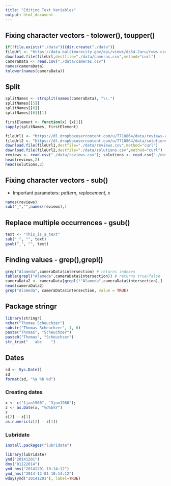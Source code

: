 ```yaml
---
title: "Editing Text Variables"
output: html_document
---
```


## Fixing character vectors - tolower(), toupper()

```r
if(!file.exists("./data")){dir.create("./data")}
fileUrl <- "https://data.baltimorecity.gov/api/views/dz54-2aru/rows.csv?accessType=DOWNLOAD"
download.file(fileUrl,destfile="./data/cameras.csv",method="curl")
cameraData <- read.csv("./data/cameras.csv")
names(cameraData)
tolower(names(cameraData))
```

## Split

```r
splitNames <- strsplit(names(cameraData), "\\.")
splitNames[[5]]
splitNames[[6]]
splitNames[[6]][1]

firstElement <- function(x) {x[1]}
sapply(splitNames, firstElement)
```



```r
fileUrl1 <- "https://dl.dropboxusercontent.com/u/7710864/data/reviews-apr29.csv"
fileUrl2 <- "https://dl.dropboxusercontent.com/u/7710864/data/solutions-apr29.csv"
download.file(fileUrl1,destfile="./data/reviews.csv",method="curl")
download.file(fileUrl2,destfile="./data/solutions.csv",method="curl")
reviews <- read.csv("./data/reviews.csv"); solutions <- read.csv("./data/solutions.csv")
head(reviews,2)
head(solutions,2)
```

## Fixing character vectors - sub()

* Important parameters: _pattern_, _replacement_, _x_

```r
names(reviews)
sub("_","",names(reviews),)

```

## Replace multiple occurrences - gsub()

```r
text <- "This_is_a_text"
sub("_", "", text)
gsub("_", "", text)
```

## Finding values - grep(),grepl()

```r
grep("Alameda",cameraData$intersection) # returns indexes
table(grepl("Alameda",cameraData$intersection)) # returns true/false
cameraData2 <- cameraData[grepl(!"Alameda",cameraData$intersection),]
head(cameraData2)
grep("Alameda", cameraData$intersection, value = TRUE)
```

## Package stringr

```r
library(stringr)
nchar("Thomas Scheuchzer")
substr("Thomas Scheuchzer", 1, 6)
paste("Thomas", "Scheuchzer")
paste0("Thomas", "Scheuchzer")
str_trim("   abc    ")
```

## Dates

```r
sd <- Sys.Date()
sd
format(sd, "%a %b %d")
```

### Creating dates
```r
x <- c("1jan1960", "3jun1960");
z <- as.Date(x, "%d%b%Y")
z
z[2] - z[1]
as.numeric(z[2] - z[1])
```


### Lubridate

```r
install.packages("lubridate")
```

```r
library(lubridate)
ymd("20141201")
dmy("01122014")
ymd_hms("20141201 10:14:12")
ymd_hms("2014-12-01 10:14:12")
wday(ymd("20141201"), label=TRUE)
```